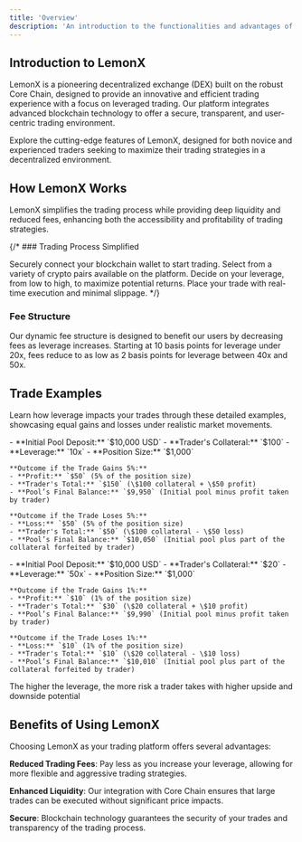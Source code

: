 ```yaml
---
title: 'Overview'
description: 'An introduction to the functionalities and advantages of using LemonX.'
---
```



## Introduction to LemonX

LemonX is a pioneering decentralized exchange (DEX) built on the robust Core Chain, designed to provide an innovative and efficient trading experience with a focus on leveraged trading. Our platform integrates advanced blockchain technology to offer a secure, transparent, and user-centric trading environment.

Explore the cutting-edge features of LemonX, designed for both novice and experienced traders seeking to maximize their trading strategies in a decentralized environment.


## How LemonX Works

LemonX simplifies the trading process while providing deep liquidity and reduced fees, enhancing both the accessibility and profitability of trading strategies.

{/* ### Trading Process Simplified

<Accordion title="Connect Wallet">
  Securely connect your blockchain wallet to start trading.
</Accordion>
<Accordion title="Choose Trading Pairs">
  Select from a variety of crypto pairs available on the platform.
</Accordion>
<Accordion title="Set Leverage">
  Decide on your leverage, from low to high, to maximize potential returns.
</Accordion>
<Accordion title="Execute Trade">
  Place your trade with real-time execution and minimal slippage.
</Accordion> */}

### Fee Structure

Our dynamic fee structure is designed to benefit our users by decreasing fees as leverage increases. Starting at 10 basis points for leverage under 20x, fees reduce to as low as 2 basis points for leverage between 40x and 50x.

## Trade Examples

Learn how leverage impacts your trades through these detailed examples, showcasing equal gains and losses under realistic market movements.

<Tabs>
  <Tab title="Moderate Leverage (10x)">
    - **Initial Pool Deposit:** `$10,000 USD`
    - **Trader's Collateral:** `$100`
    - **Leverage:** `10x`
    - **Position Size:** `$1,000`
    
    **Outcome if the Trade Gains 5%:**
    - **Profit:** `$50` (5% of the position size)
    - **Trader's Total:** `$150` (\$100 collateral + \$50 profit)
    - **Pool’s Final Balance:** `$9,950` (Initial pool minus profit taken by trader)
    
    **Outcome if the Trade Loses 5%:**
    - **Loss:** `$50` (5% of the position size)
    - **Trader's Total:** `$50` (\$100 collateral - \$50 loss)
    - **Pool’s Final Balance:** `$10,050` (Initial pool plus part of the collateral forfeited by trader)

  </Tab>
  <Tab title="High Leverage (50x)">
    - **Initial Pool Deposit:** `$10,000 USD`
    - **Trader's Collateral:** `$20`
    - **Leverage:** `50x`
    - **Position Size:** `$1,000`
    
    **Outcome if the Trade Gains 1%:**
    - **Profit:** `$10` (1% of the position size)
    - **Trader's Total:** `$30` (\$20 collateral + \$10 profit)
    - **Pool’s Final Balance:** `$9,990` (Initial pool minus profit taken by trader)
    
    **Outcome if the Trade Loses 1%:**
    - **Loss:** `$10` (1% of the position size)
    - **Trader's Total:** `$10` (\$20 collateral - \$10 loss)
    - **Pool’s Final Balance:** `$10,010` (Initial pool plus part of the collateral forfeited by trader)
  </Tab>
</Tabs>

<Warning> The higher the leverage, the more risk a trader takes with higher upside and downside potential </Warning>

## Benefits of Using LemonX

Choosing LemonX as your trading platform offers several advantages:

<Icon icon="money-bill" iconType="solid" /> **Reduced Trading Fees**: Pay less as you increase your leverage, allowing for more flexible and aggressive trading strategies.

<Icon icon="flask" iconType="solid" /> **Enhanced Liquidity**: Our integration with Core Chain ensures that large trades can be executed without significant price impacts.

<Icon icon="vault" iconType="solid" /> **Secure**: Blockchain technology guarantees the security of your trades and transparency of the trading process.

